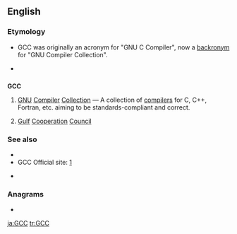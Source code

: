 ==English==

===Etymology===
*{{sense|GNU Compiler Collection}} GCC was originally an acronym for "GNU C Compiler", now a [[backronym]] for "GNU Compiler Collection".
*{{sense|Gulf Cooperation Council}} {{initialism of|Gulf Cooperation Council}}

==={{initialism}}===
'''GCC'''

# {{computing}} [[GNU]] [[compiler|Compiler]] [[collection|Collection]] &mdash; A collection of [[compilers]] for C, C++, Fortran, etc. aiming to be standards-compliant and correct.
# {{politics}} [[Gulf]] [[cooperating|Cooperation]] [[council|Council]]

===See also===
{{sense|GNU C Compiler}}
*{{pedia|GNU Compiler Collection}}
*GCC Official site: [http://gcc.gnu.org/]
{{sense|Gulf Cooperation Council}}
* {{pedia|Cooperation Council for the Arab States of the Gulf}}

===Anagrams===
* {{alphagram|[[CCG#English|CCG]]}} 


[[ja:GCC]]
[[tr:GCC]]